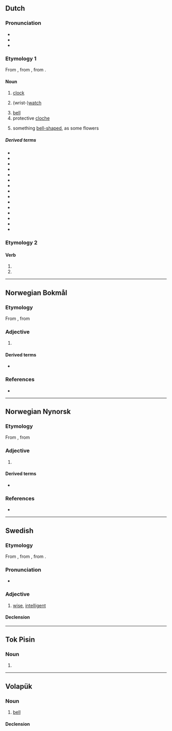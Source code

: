 ==Dutch==
{{wikipedia|lang=nl}}

===Pronunciation===
* {{IPA|/klɔk/|lang=nl}}
* {{rhymes|ɔk|lang=nl}}
* {{audio|Nl-klok.ogg|audio|lang=nl}}

===Etymology 1===
From {{inh|nl|dum|clocke}}, from {{inh|nl|odt|*klokka}}, from {{der|nl|sga|clocc}}.

====Noun====
{{nl-noun|f|-en|klokje}}

# [[clock]]
#: {{syn|nl|uurwerk}}
# {{lb|nl|informal}} (wrist-)[[watch]]
#: {{syn|nl|horloge}}
# [[bell]]
# protective [[cloche]]
# {{lb|nl|often|diminutive}} something [[bell-shaped]], as some flowers

=====Derived terms=====
* {{l|nl|avondklok}}
* {{l|nl|grote klok}}
* {{l|nl|klokhuis}}
* {{l|nl|kerkklok}}
* {{l|nl|klokwerk}}
* {{l|nl|koekoeksklok}}
* {{l|nl|meiklokje}}
* {{l|nl|noodklok}}
* {{l|nl|paasklok}}
* {{l|nl|prikklok}}
* {{l|nl|slingerklok}}
* {{l|nl|torenklok}}
* {{l|nl|klokkenspel}}
* {{l|nl|klokslag}}
* {{l|nl|zoals het klokje thuis tikt, tikt het nergens}}

===Etymology 2===
{{nonlemma}}

====Verb====
{{nl-verb-form}}

# {{nl-verb form of|p=1|n=sg|t=pres|m=ind|klokken}}
# {{nl-verb form of|m=imp|klokken}}

----
==Norwegian Bokmål==

===Etymology===
From {{der|nb|non|klókr}}, from {{der|nb|gml|klok}}

===Adjective===
{{head|nb|adjective|neuter singular|klokt|definite singular and plural|kloke|comparative|klokere|indefinite superlative|klokest|definite superlative|klokeste}}

# {{l|en|wise}}

====Derived terms====
* {{l|nb|etterpåklok}}

===References===
* {{R:Dokpro|lang=nb}}

----
==Norwegian Nynorsk==

===Etymology===
From {{der|nn|non|klókr}}, from {{der|nn|gml|klok}}

===Adjective===
{{nn-adj-1}}

# {{l|en|wise}}

====Derived terms====
* {{l|nn|etterpåklok}}

===References===
* {{R:Dokpro|lang=nn}}

----
==Swedish==

===Etymology===
From {{inh|sv|gmq-osw|kloker}}, from {{inh|sv|non|klókr}}, from {{der|sv|gml|klôk}}.

===Pronunciation===
* {{audio|Sv-klok.ogg|audio|lang=sv}}

===Adjective===
{{sv-adj}}

# [[wise]], [[intelligent]]

====Declension====
{{sv-adj-reg}}

----

==Tok Pisin==

===Noun===
{{head|tpi|noun}}

# {{alternative form of|kilok|lang=tpi}}

----

==Volapük==

===Noun===
{{vo-noun}}

# [[bell]]

====Declension====
{{vo-decl-noun}}